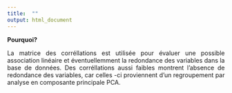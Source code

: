 ---
title:  ""
output: html_document
---


**Pourquoi?**

<div style="text-align: justify"> La matrice des corréllations est utilisée pour évaluer une possible association linéaire et éventuellemment la  redondance des variables dans la base de données. Des corréllations aussi faibles montrent l'absence de redondance des variables, car celles -ci proviennent d'un regroupement par analyse en composante principale PCA.</div>   

